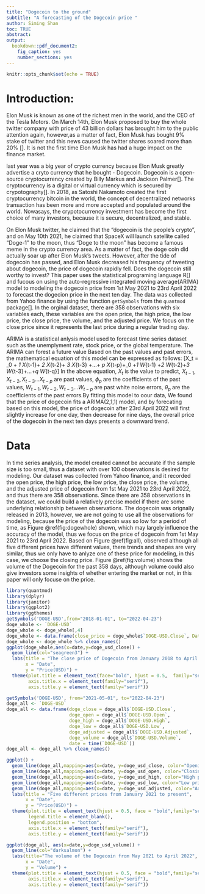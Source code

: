 ```yaml
---
title: "Dogecoin to the ground"
subtitle: "A forecasting of the Dogecoin price "
author: Siming Shan
toc: TRUE
abstract: 
output:
  bookdown::pdf_document2:
    fig_caption: yes
    number_sections: yes
---
```


```r
knitr::opts_chunk$set(echo = TRUE)
```

# Introduction:
Elon Musk is known as one of the richest men in the world, and the CEO of the Tesla Motors. On March 14th, Elon Musk proposed to buy the whole twitter company with price of 43 billion dollars has brought him to the public attention again, however,as a matter of fact, Elon Musk has bought 9% stake of twitter and this news caused the twitter shares soared more than 20% []. It is not the first time Elon Musk has had a huge impact on the finance market.

last year was a big year of crypto currency because Elon Musk greatly advertise a cryto currency that he bought - Dogecoin. Dogecoin is a open-source cryptocurrency created by Billy Markus and Jackson Palmer[]. The cryptocurrency is a digital or virtual currency which is secured by crypotography[]. In 2018, as Satoshi Nakamoto created the first cryptocurrency bitcoin in the world, the concept of decentralized networks transaction has been more and more accepted and populated around the world. Nowasays, the crypotocurrency investment has become the first choice of many investors, because it is secure, decentralized, and stable.

On Elon Musk twitter, he claimed that the "dogecoin is the people's crypto", and on May 10th 2021, he claimed that SpaceX will launch satellite called "Doge-1" to the moon, thus "Doge to the moon" has become a famous meme in the crypto currency area. As a matter of fact, the doge coin did actually soar up after Elon Musk's tweets. However, after the tide of dogecoin has passed, and Elon Musk decreased his frequency of tweeting about dogecoin, the price of dogecoin rapidly fell. Does the dogecoin still worthy to invest? This paper uses the statistical programing language R[] and fucous on using the auto-regressive integrated moving average(ARIMA) model to modeling the dogecoin price from 1st May 2021 to 23rd April 2022 to forecast the dogecion price in the next ten day. The data was collected from Yahoo finance by using the function `getSymbols` from the `quantmod` package[]. In the orginal dataset, there are 358 observations with six variables each, these variables are the open price, the high price, the low price, the close price, the volume, and the adjusted price. We focus on the close price since it represents the last price during a regular trading day.

ARIMA is a statistical anlysis model used to forecast time series dataset such as the unemplyment rate, stock price, or the global temperature. The ARIMA can forest a future value Based on the past values and past errors, the mathematical equation of this model can be expressed as follows:
\[X_t = \phi_0 + \phi_1 X_{t-1}+ \phi_2 X_{t-2}+ \phi_3 X_{t-3} +...+ \phi_p X_{t-p}+\theta_0 +\theta_1 W_{t-1} +\theta_2 W_{t-2}+\theta_3 W_{t-3}+...+\theta_q W_{t-q}\]
In the above equation, $X_t$ is the value to predict, $X_{t-1},X_{t-2},X_{t-3}...X_{t-p}$ are past values, $\phi_{p}$ are the coefficients of the past values, $W_{t-1},W_{t-2},W_{t-3}...W_{t-p}$ are past white noise errors, $\theta_{p}$ are the coefficients of the past errors.By fitting this model to oour data, We found that the price of dogecoin fits a ARIMA(2,1,1) model, and by forecating based on this model, the price of dogecoin after 23rd April 2022 will first slightly increase for one day, then decrease for nine days, the overall price of the dogecoin in the next ten days presents a downward trend. 

# Data

In time series analysis, the model created cannot be accurate if the sample size is too small, thus a dataset with over 100 observations is desired for modeling.
Our dataset was collected from Yahoo finance, and it recorded the open price, the high price, the low price, the close price, the volume, and the adjusted price of dogecoin from 1st May 2021 to 23rd April 2022, and thus there are 358 observations. Since there are 358 observations in the dataset, we could build a relatively precise model if there are some underlying relationship between observations. The dogecoin was orignally released in 2013, however, we are not going to use all the observations for modeling, because the price of the dogecoin was so low for a period of time, as Figure \@ref(fig:dogewhole) shown, which may largely influence the accuracy of the model, thus we focus on the price of dogecoin from 1st May 2021 to 23rd April 2022. Based on Figure \@ref(fig:all), observed although all five different prices have different values, there trends and shapes are very similar, thus we only have to anlyze one of these price for modeling, in this case, we choose the closing price. Figure \@ref(fig:volume) shows the volume of the Dogecoin for the past 358 days, although volume could also give investors some insights of whether entering the market or not, in this paper will only focuse on the price.

```r
library(quantmod)
library(dplyr)
library(janitor)
library(ggplot2)
library(ggthemes)
getSymbols('DOGE-USD',from="2018-01-01", to="2022-04-23")
doge_whole <- `DOGE-USD`
doge_whole <- doge_whole[,4]
doge_whole <- data.frame(close_price = doge_whole$`DOGE-USD.Close`, Date = time(doge_whole))
doge_whole <- doge_whole %>% clean_names()
ggplot(doge_whole,aes(x=date,y=doge_usd_close)) + 
  geom_line(col="seagreen3") +
  labs(title = "The close price of Dogecoin from January 2018 to April 2022",
       x = "Date",
       y = "Price(USD)") +
  theme(plot.title = element_text(face="bold", hjust = 0.5,  family="serif"),
        axis.title.x = element_text(family="serif"),
        axis.title.y = element_text(family="serif"))

```

```r

getSymbols('DOGE-USD', from="2021-05-01", to="2022-04-23")
doge_all <- `DOGE-USD`
doge_all <- data.frame(doge_close = doge_all$`DOGE-USD.Close`,
                       doge_open = doge_all$`DOGE-USD.Open`,
                       doge_high = doge_all$`DOGE-USD.High`,
                       doge_low = doge_all$`DOGE-USD.Low`,
                       doge_adjusted = doge_all$`DOGE-USD.Adjusted`,
                       doge_volume = doge_all$`DOGE-USD.Volume`,
                       date = time(`DOGE-USD`))
doge_all <- doge_all %>% clean_names()

ggplot() + 
  geom_line(doge_all,mapping=aes(x=date, y=doge_usd_close, color="Opening price")) +
  geom_line(doge_all,mapping=aes(x=date, y=doge_usd_open, color="Closing price")) +
  geom_line(doge_all,mapping=aes(x=date, y=doge_usd_high, color="High price")) +
  geom_line(doge_all,mapping=aes(x=date, y=doge_usd_low, color="Low price")) +
  geom_line(doge_all,mapping=aes(x=date, y=doge_usd_adjusted, color="Adjusted price")) +
  labs(title = "Five different prices from January 2021 to present",
       x = "Date",
       y = "Price(USD)") +
  theme(plot.title = element_text(hjust = 0.5, face = "bold",family="serif"),
        legend.title = element_blank(),
        legend.position = "bottom",
        axis.title.x = element_text(family="serif"),
        axis.title.y = element_text(family="serif"))
```

```r

ggplot(doge_all, aes(x=date,y=doge_usd_volume)) + 
  geom_line(col="darksalmon") +
  labs(title="The volume of the Dogecoin from May 2021 to April 2022",
       x = "Date",
       y = "Volume") +
  theme(plot.title = element_text(hjust = 0.5, face = "bold",family="serif"),
        axis.title.x = element_text(family="serif"),
        axis.title.y = element_text(family="serif"))

```



